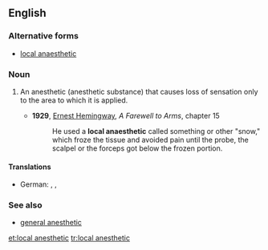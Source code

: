 ==English==

===Alternative forms===
* [[local anaesthetic]]

===Noun===
{{wikipedia}}
{{en-noun|head=[[local]] [[anesthetic]]}}

# {{context|medicine|lang=en}} An anesthetic (anesthetic substance) that causes loss of sensation only to the area to which it is applied.
#* '''1929''', [[w:Ernest Hemingway|Ernest Hemingway]], ''A Farewell to Arms'', chapter 15
#*: He used a '''local anaesthetic''' called something or other "snow," which froze the tissue and avoided pain until the probe, the scalpel or the forceps got below the frozen portion.

====Translations====
{{trans-top|a local anesthetic}}
* German: {{t|de|Lokalanästhetikum|n}} {{qualifier|technical}}, {{t|de|lokales Betäubungsmittel|n}}, {{t+|de|Betäubungsmittel|n}}    
{{trans-mid}}
{{trans-bottom}}

===See also===
* [[general anesthetic]]

[[et:local anesthetic]]
[[tr:local anesthetic]]